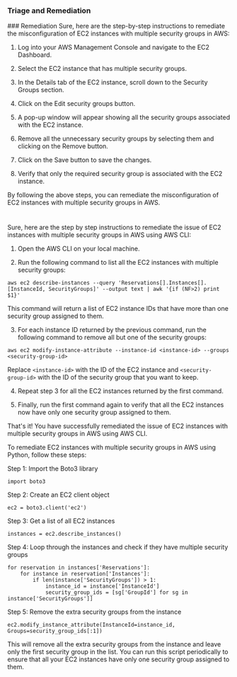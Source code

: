 
### Triage and Remediation
<Tabs>
<Tab title='Remediation'>
### Remediation

<AccordionGroup>
<Accordion title='Using Console' defaultOpen='true'>
Sure, here are the step-by-step instructions to remediate the misconfiguration of EC2 instances with multiple security groups in AWS:

1. Log into your AWS Management Console and navigate to the EC2 Dashboard.

2. Select the EC2 instance that has multiple security groups.

3. In the Details tab of the EC2 instance, scroll down to the Security Groups section.

4. Click on the Edit security groups button.

5. A pop-up window will appear showing all the security groups associated with the EC2 instance.

6. Remove all the unnecessary security groups by selecting them and clicking on the Remove button.

7. Click on the Save button to save the changes.

8. Verify that only the required security group is associated with the EC2 instance.

By following the above steps, you can remediate the misconfiguration of EC2 instances with multiple security groups in AWS.

#
</Accordion>

<Accordion title='Using CLI'>
Sure, here are the step by step instructions to remediate the issue of EC2 instances with multiple security groups in AWS using AWS CLI:

1. Open the AWS CLI on your local machine.

2. Run the following command to list all the EC2 instances with multiple security groups:

```
aws ec2 describe-instances --query 'Reservations[].Instances[].[InstanceId, SecurityGroups]' --output text | awk '{if (NF>2) print $1}'
```

This command will return a list of EC2 instance IDs that have more than one security group assigned to them.

3. For each instance ID returned by the previous command, run the following command to remove all but one of the security groups:

```
aws ec2 modify-instance-attribute --instance-id <instance-id> --groups <security-group-id>
```

Replace `<instance-id>` with the ID of the EC2 instance and `<security-group-id>` with the ID of the security group that you want to keep.

4. Repeat step 3 for all the EC2 instances returned by the first command.

5. Finally, run the first command again to verify that all the EC2 instances now have only one security group assigned to them.

That's it! You have successfully remediated the issue of EC2 instances with multiple security groups in AWS using AWS CLI.
</Accordion>

<Accordion title='Using Python'>
To remediate EC2 instances with multiple security groups in AWS using Python, follow these steps:

Step 1: Import the Boto3 library
```
import boto3
```

Step 2: Create an EC2 client object
```
ec2 = boto3.client('ec2')
```

Step 3: Get a list of all EC2 instances
```
instances = ec2.describe_instances()
```

Step 4: Loop through the instances and check if they have multiple security groups
```
for reservation in instances['Reservations']:
    for instance in reservation['Instances']:
        if len(instance['SecurityGroups']) > 1:
            instance_id = instance['InstanceId']
            security_group_ids = [sg['GroupId'] for sg in instance['SecurityGroups']]
```

Step 5: Remove the extra security groups from the instance
```
ec2.modify_instance_attribute(InstanceId=instance_id, Groups=security_group_ids[:1])
```

This will remove all the extra security groups from the instance and leave only the first security group in the list. You can run this script periodically to ensure that all your EC2 instances have only one security group assigned to them.
</Accordion>

</AccordionGroup>
</Tab>
</Tabs>
